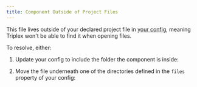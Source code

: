 ```yaml
---
title: Component Outside of Project Files
---
```


This file lives outside of your declared project file in [your config](/docs/get-started/settings), meaning Triplex won't be able to find it when opening files.

To resolve, either:

1. Update your config to include the folder the component is inside:

   <MetaDiff source="files" target="path" action="add" transform="glob" />

2. Move the file underneath one of the directories defined in the `files` property of your config:

   <PickMeta pick="files" />
